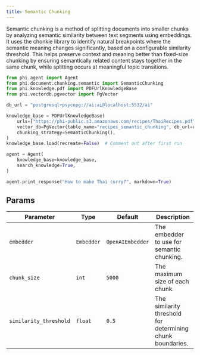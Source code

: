 ```yaml
---
title: Semantic Chunking
---
```


Semantic chunking is a method of splitting documents into smaller chunks by analyzing semantic similarity between text segments using embeddings. It uses the chonkie library to identify natural breakpoints where the semantic meaning changes significantly, based on a configurable similarity threshold. This helps preserve context and meaning better than fixed-size chunking by ensuring semantically related content stays together in the same chunk, while splitting occurs at meaningful topic transitions.

```python cookbook/chunking/semantic_chunking.py
from phi.agent import Agent
from phi.document.chunking.semantic import SemanticChunking
from phi.knowledge.pdf import PDFUrlKnowledgeBase
from phi.vectordb.pgvector import PgVector

db_url = "postgresql+psycopg://ai:ai@localhost:5532/ai"

knowledge_base = PDFUrlKnowledgeBase(
    urls=["https://phi-public.s3.amazonaws.com/recipes/ThaiRecipes.pdf"],
    vector_db=PgVector(table_name="recipes_semantic_chunking", db_url=db_url),
    chunking_strategy=SemanticChunking(),
)
knowledge_base.load(recreate=False)  # Comment out after first run

agent = Agent(
    knowledge_base=knowledge_base,
    search_knowledge=True,
)

agent.print_response("How to make Thai curry?", markdown=True)

```

## Params

| Parameter | Type | Default | Description |
| --------- | ---- | ------- | ----------- |
| `embedder` | `Embedder` | `OpenAIEmbedder` | The embedder to use for semantic chunking. |
| `chunk_size` | `int` | `5000` | The maximum size of each chunk. |
| `similarity_threshold` | `float` | `0.5` | The similarity threshold for determining chunk boundaries. |
